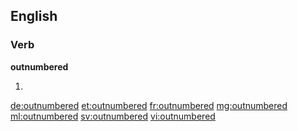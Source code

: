 ==English==

===Verb===
'''outnumbered'''

# {{en-past of|outnumber}}

[[de:outnumbered]]
[[et:outnumbered]]
[[fr:outnumbered]]
[[mg:outnumbered]]
[[ml:outnumbered]]
[[sv:outnumbered]]
[[vi:outnumbered]]
